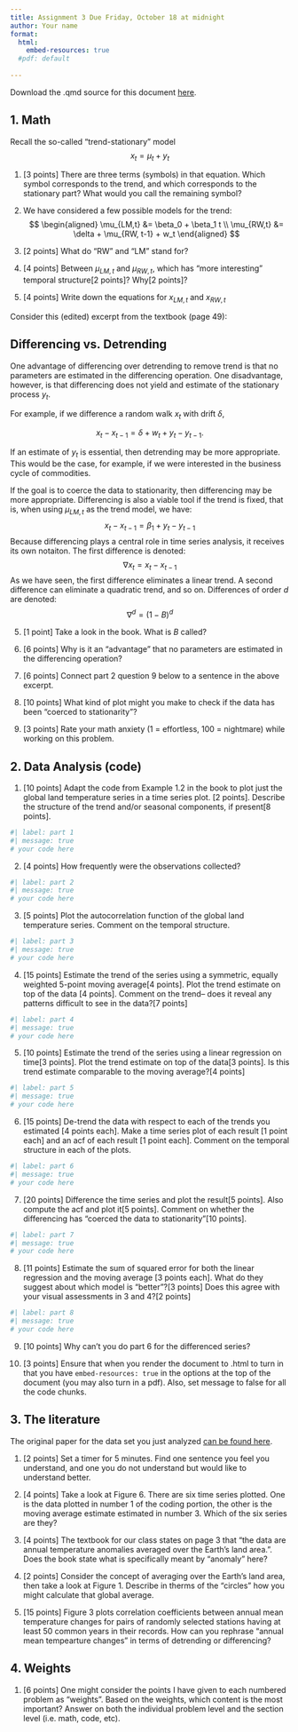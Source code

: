 ```yaml
---
title: Assignment 3 Due Friday, October 18 at midnight
author: Your name
format:
  html:
    embed-resources: true
  #pdf: default
  
---
```


Download the .qmd source for this document [here](https://raw.githubusercontent.com/juliaSchedler/Stat416_CourseWebsite/refs/heads/main/Assignments/Assignment3.qmd).

## 1. Math
Recall the so-called "trend-stationary" model 
$$
x_t = \mu_t + y_t
$$

1. [3 points] There are three terms (symbols) in that equation. Which symbol corresponds to the trend, and which corresponds to the stationary part? What would you call the remaining symbol?

2. We have considered a few possible models for the trend:
$$
\begin{aligned}
\mu_{LM,t} &= \beta_0 + \beta_1 t  \\
\mu_{RW,t} &=  \delta + \mu_{RW, t-1} + w_t
\end{aligned}
$$
2. [2 points] What do "RW" and "LM" stand for?

3. [4 points] Between $\mu_{LM,t}$ and $\mu_{RW,t}$, which has "more interesting" temporal structure[2 points]? Why[2 points]?

4. [4 points] Write down the equations for $x_{LM, t}$ and $x_{RW,t}$

Consider this (edited) excerpt from the textbook (page 49):

::: {.callout-tip appearance="simple" icon="false"}
## Differencing vs. Detrending

One advantage of differencing over detrending to remove trend is that no parameters are estimated in the differencing operation. One disadvantage, however, is that differencing does not yield and estimate of the stationary process $y_t$. 

For example, if we difference a random walk $x_t$ with drift $\delta$, 

$$
x_t - x_{t-1} = \delta + w_t + y_t - y_{t-1}.
$$

If an estimate of $y_t$ is essential, then detrending may be more appropriate. This would be the case, for example, if we were interested in the business cycle of commodities.

If the goal is to coerce the data to stationarity, then differencing may be more appropriate. Differencing is also a viable tool if the trend is fixed, that is, when using $\mu_{LM,t}$ as the trend model, we have:
$$
x_t - x_{t-1} = \beta_1 + y_t - y_{t-1}
$$
Because differencing plays a central role in time series analysis, it receives its own notaiton. The first difference is denoted:
$$
\nabla x_t = x_t - x_{t-1}
$$
As we have seen, the first difference eliminates a linear trend. A second difference can eliminate a quadratic trend, and so on. Differences of order $d$ are denoted:
$$
\nabla^d = (1-B)^d
$$
:::

5. [1 point] Take a look in the book. What is $B$ called? 

6. [6 points] Why is it an "advantage" that no parameters are estimated in the differencing operation?

7. [6 points] Connect part 2 question 9 below to a sentence in the above excerpt.    

7. [10 points] What kind of plot might you make to check if the data has been "coerced to stationarity"?

8. [3 points] Rate your math anxiety (1 = effortless, 100 = nightmare) while working on this problem.


## 2. Data Analysis (code)

1. [10 points] Adapt the code from Example 1.2 in the book to plot just the global land temperature series in a time series plot. [2 points]. Describe the structure of the trend and/or seasonal components, if present[8 points]. 

```r
#| label: part 1
#| message: true
# your code here
```

2. [4 points] How frequently were the observations collected? 
```r
#| label: part 2
#| message: true
# your code here
```

3. [5 points] Plot the autocorrelation function of the global land temperature series. Comment on the temporal structure.

```r
#| label: part 3
#| message: true
# your code here
```
4. [15 points] Estimate the trend of the series using a symmetric, equally weighted 5-point moving average[4 points]. Plot the trend estimate on top of the data [4 points]. Comment on the trend-- does it reveal any patterns difficult to see in the data?[7 points]

```r
#| label: part 4
#| message: true
# your code here
```

5. [10 points] Estimate the trend of the series using a linear regression on time[3 points]. Plot the trend estimate on top of the data[3 points]. Is this trend estimate comparable to the moving average?[4 points]

```r
#| label: part 5
#| message: true
# your code here
```

6. [15 points] De-trend the data with respect to each of the trends you estimated [4 points each]. Make a time series plot of each result [1 point each] and an acf of each result [1 point each]. Comment on the temporal structure in each of the plots. 

```r
#| label: part 6
#| message: true
# your code here
```

7. [20 points] Difference the time series and plot the result[5 points]. Also compute the acf and plot it[5 points]. Comment on whether the differencing has "coerced the data to stationarity"[10 points]. 

```r
#| label: part 7
#| message: true
# your code here
```

8. [11 points] Estimate the sum of squared error for both the linear regression and the moving average [3 points each]. What do they suggest about which model is "better"?[3 points] Does this agree with your visual assessments in 3 and 4?[2 points]

```r
#| label: part 8
#| message: true
# your code here
```

9. [10 points] Why can't you do part 6 for the differenced series?

10. [3 points] Ensure that when you render the document to .html to turn in that you have `embed-resources: true` in the options at the top of the document (you may also turn in a pdf). Also, set message to false for all the code chunks.

## 3. The literature
The original paper for the data set you just analyzed [can be found here](https://agupubs.onlinelibrary.wiley.com/doi/epdf/10.1029/JD092iD11p13345). 

1. [2 points] Set a timer for 5 minutes. Find one sentence you feel you understand, and one you do not understand but would like to understand better. 

2. [4 points] Take a look at Figure 6. There are six time series plotted. One is the data plotted in number 1 of the coding portion, the other is the moving average estimate estimated in number 3. Which of the six series are they?

3. [4 points] The textbook for our class states on page 3 that "the data are annual temperature anomalies averaged over the Earth's land area.". Does the book state what is specifically meant by "anomaly" here? 

4. [2 points] Consider the concept of averaging over the Earth's land area, then take a look at Figure 1. Describe in therms of the "circles" how you might calculate that global average. 

5. [15 points] Figure 3 plots correlation coefficients between annual mean temperature changes for pairs of randomly selected stations having at least 50 common years in their records. How can you rephrase "annual mean tempearture changes" in terms of detrending or differencing? 

## 4. Weights

1. [6 points] One might consider the points I have given to each numbered problem as "weights". Based on the weights, which content is the most important? Answer on both the individual problem level and the section level (i.e. math, code, etc).
